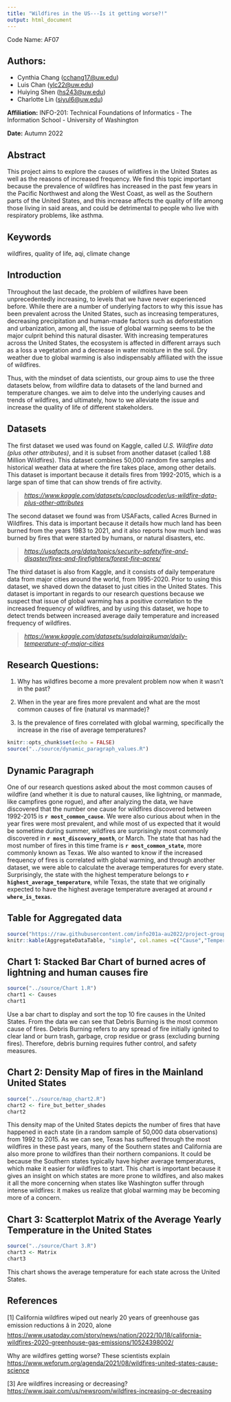```yaml
---
title: "Wildfires in the US---Is it getting worse?!"
output: html_document
---
```


Code Name: AF07

## Authors:

-   Cynthia Chang ([cchang17\@uw.edu](mailto:cchang17@uw.edu){.email})
-   Luis Chan ([ylc22\@uw.edu](mailto:ylc22@uw.edu){.email})
-   Huiying Shen ([hs243\@uw.edu](mailto:hs243@uw.edu){.email})
-   Charlotte Lin ([siyul6\@uw.edu](mailto:siyul6@uw.edu){.email})

**Affiliation:** INFO-201: Technical Foundations of Informatics - The Information School - University of Washington

**Date:** Autumn 2022

## Abstract

This project aims to explore the causes of wildfires in the United States as well as the reasons of increased frequency. We find this topic important because the prevalence of wildfires has increased in the past few years in the Pacific Northwest and along the West Coast, as well as the Southern parts of the United States, and this increase affects the quality of life among those living in said areas, and could be detrimental to people who live with respiratory problems, like asthma.

## Keywords

wildfires, quality of life, aqi, climate change

## Introduction

Throughout the last decade, the problem of wildfires have been unprecedentedly increasing, to levels that we have never experienced before. While there are a number of underlying factors to why this issue has been prevalent across the United States, such as increasing temperatures, decreasing precipitation and human-made factors such as deforestation and urbanization, among all, the issue of global warming seems to be the major culprit behind this natural disaster. With increasing temperatures across the United States, the ecosystem is affected in different arrays such as a loss a vegetation and a decrease in water moisture in the soil. Dry weather due to global warming is also indispensably affiliated with the issue of wildfires.

Thus, with the mindset of data scientists, our group aims to use the three datasets below, from wildfire data to datasets of the land burned and temperature changes. we aim to delve into the underlying causes and trends of wildfires, and ultimately, how to we alleviate the issue and increase the quality of life of different stakeholders.

## Datasets

The first dataset we used was found on Kaggle, called *U.S. Wildfire data (plus other attributes)*, and it is subset from another dataset (called 1.88 Million Wildfires). This dataset combines 50,000 random fire samples and historical weather data at where the fire takes place, among other details. This dataset is important because it details fires from 1992-2015, which is a large span of time that can show trends of fire activity.

> [*https://www.kaggle.com/datasets/capcloudcoder/us-wildfire-data-plus-other-attributes*](https://www.kaggle.com/datasets/capcloudcoder/us-wildfire-data-plus-other-attributes){.uri}

The second dataset we found was from USAFacts, called Acres Burned in Wildfires. This data is important because it details how much land has been burned from the years 1983 to 2021, and it also reports how much land was burned by fires that were started by humans, or natural disasters, etc.

> [*https://usafacts.org/data/topics/security-safety/fire-and-disaster/fires-and-firefighters/forest-fire-acres/*](https://usafacts.org/data/topics/security-safety/fire-and-disaster/fires-and-firefighters/forest-fire-acres/){.uri}

The third dataset is also from Kaggle, and it consists of daily temperature data from major cities around the world, from 1995-2020. Prior to using this dataset, we shaved down the dataset to just cities in the United States. This dataset is important in regards to our research questions because we suspect that issue of global warming has a positive correlation to the increased frequency of wildfires, and by using this dataset, we hope to detect trends between increased average daily temperature and increased frequency of wildfires.

> [*https://www.kaggle.com/datasets/sudalairajkumar/daily-temperature-of-major-cities*](https://www.kaggle.com/datasets/sudalairajkumar/daily-temperature-of-major-cities){.uri}

## Research Questions:

1.  Why has wildfires become a more prevalent problem now when it wasn't in the past?

2.  When in the year are fires more prevalent and what are the most common causes of fire (natural vs manmade)?

3.  Is the prevalence of fires correlated with global warming, specifically the increase in the rise of average temperatures?

```r
knitr::opts_chunk$set(echo = FALSE)
source("../source/dynamic_paragraph_values.R")
```

## Dynamic Paragraph
One of our research questions asked about the most common causes of wildfire (and whether it is due to natural causes, like lightning, or manmade, like campfires gone rogue), and after analyzing the data, we have discovered that the number one cause for wildfires discovered between 1992-2015 is **`r most_common_cause`**. We were also curious about when in the year fires were most prevalent, and while most of us expected that it would be sometime during summer, wildfires are surprisingly most commonly discovered in **`r most_discovery_month`**, or March. The state that has had the most number of fires in this time frame is **`r most_common_state`**, more commonly known as Texas. We also wanted to know if the increased frequency of fires is correlated with global warming, and through another dataset, we were able to calculate the average temperatures for every state. Surprisingly, the state with the highest temperature belongs to **`r highest_average_temperature`**, while Texas, the state that we originally expected to have the highest average temperature averaged at around **`r where_is_texas`**.

## Table for Aggregated data

```r
source("https://raw.githubusercontent.com/info201a-au2022/project-group-7-section-af/main/source/AggregateTable.R")
knitr::kable(AggregateDataTable, "simple", col.names =c("Cause","Temperature","Precipitation","Fire Maginitude"))
```

## Chart 1: Stacked Bar Chart of burned acres of lightning and human causes fire

```r
source("../source/Chart 1.R")
chart1 <- Causes
chart1
```
Use a bar chart to display and sort the top 10 fire causes in the United States. From the data we can see that Debris Burning is the most common cause of fires. Debris Burning refers to any spread of fire initially ignited to clear land or burn trash, garbage, crop residue or grass (excluding burning fires). Therefore, debris burning requires futher control, and safety measures.


## Chart 2: Density Map of fires in the Mainland United States

```r
source("../source/map_chart2.R")
chart2 <- fire_but_better_shades
chart2
```
This density map of the United States depicts the number of fires that have happened in each state (in a random sample of 50,000 data observations) from 1992 to 2015. As we can see, Texas has suffered through the most wildfires in these past years, many of the Southern states and California are also more prone to wildfires than their northern companions. It could be because the Southern states typically have higher average temperatures, which make it easier for wildfires to start. This chart is important because it gives an insight on which states are more prone to wildfires, and also makes it all the more concerning when states like Washington suffer through intense wildfires: it makes us realize that global warming may be becoming more of a concern.

## Chart 3: Scatterplot Matrix of the Average Yearly Temperature in the United States

```r
source("../source/Chart 3.R")
chart3 <- Matrix
chart3
```

This chart shows the average temperature for each state across the United States.

## References

[1] California wildfires wiped out nearly 20 years of greenhouse gas emission reductions â in 2020, alone <https://www.usatoday.com/story/news/nation/2022/10/18/california-wildfires-2020-greenhouse-gas-emissions/10524398002/>

 Why are wildfires getting worse? These scientists explain <https://www.weforum.org/agenda/2021/08/wildfires-united-states-cause-science>

[3] Are wildfires increasing or decreasing? <https://www.iqair.com/us/newsroom/wildfires-increasing-or-decreasing>


